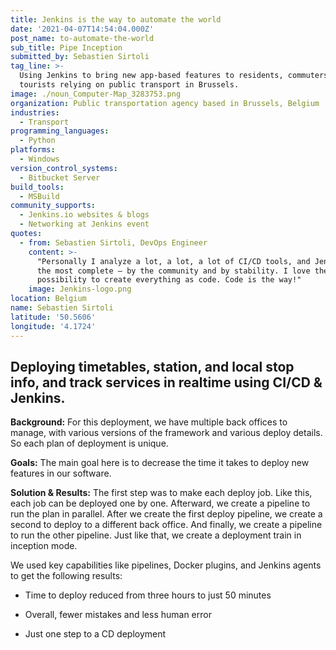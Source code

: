 ```yaml
---
title: Jenkins is the way to automate the world
date: '2021-04-07T14:54:04.000Z'
post_name: to-automate-the-world
sub_title: Pipe Inception
submitted_by: Sebastien Sirtoli
tag_line: >-
  Using Jenkins to bring new app-based features to residents, commuters, and
  tourists relying on public transport in Brussels.
image: ./noun_Computer-Map_3283753.png
organization: Public transportation agency based in Brussels, Belgium
industries:
  - Transport
programming_languages:
  - Python
platforms:
  - Windows
version_control_systems:
  - Bitbucket Server
build_tools:
  - MSBuild
community_supports:
  - Jenkins.io websites & blogs
  - Networking at Jenkins event
quotes:
  - from: Sebastien Sirtoli, DevOps Engineer
    content: >-
      "Personally I analyze a lot, a lot, a lot of CI/CD tools, and Jenkins is
      the most complete — by the community and by stability. I love the
      possibility to create everything as code. Code is the way!"
    image: Jenkins-logo.png
location: Belgium
name: Sebastien Sirtoli
latitude: '50.5606'
longitude: '4.1724'
---
```

## Deploying timetables, station, and local stop info, and track services in realtime using CI/CD & Jenkins.

**Background:** For this deployment, we have multiple back offices to manage, with various versions of the framework and various deploy details. So each plan of deployment is unique.

**Goals:** The main goal here is to decrease the time it takes to deploy new features in our software.

<Testimonal idx="0" />

**Solution & Results:** The first step was to make each deploy job. Like this, each job can be deployed one by one. Afterward, we create a pipeline to run the plan in parallel. After we create the first deploy pipeline, we create a second to deploy to a different back office. And finally, we create a pipeline to run the other pipeline. Just like that, we create a deployment train in inception mode.

We used key capabilities like pipelines, Docker plugins, and Jenkins agents to get the following results:

-   Time to deploy reduced from three hours to just 50 minutes

-   Overall, fewer mistakes and less human error

-   Just one step to a CD deployment
